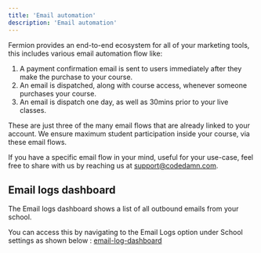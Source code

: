 ```yaml
---
title: 'Email automation'
description: 'Email automation'
---
```


Fermion provides an end-to-end ecosystem for all of your marketing tools, this includes various email automation flow like:

1. A payment confirmation email is sent to users immediately after they make the purchase to your course.
2. An email is dispatched, along with course access, whenever someone purchases your course.
3. An email is dispatch one day, as well as 30mins prior to your live classes.

These are just three of the many email flows that are already linked to your account. We ensure maximum student participation inside your course, via these email flows.

If you have a specific email flow in your mind, useful for your use-case, feel free to share with us by reaching us at [support@codedamn.com](mailto:support@codedamn.com).

## Email logs dashboard

The Email logs dashboard shows a list of all outbound emails from your school.

You can access this by navigating to the Email Logs option under School settings as shown below :
[email-log-dashboard](https://66467a43e44cda2c9f7ab7a9.storage.fermion.app/public-uncached/object-store-public-files/uploads/09-09-2025/comet_FBfJ00AYGL.qavilx.png)